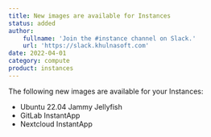 ```yaml
---
title: New images are available for Instances
status: added
author:
    fullname: 'Join the #instance channel on Slack.'
    url: 'https://slack.khulnasoft.com'
date: 2022-04-01
category: compute
product: instances
---
```


The following new images are available for your Instances:

* Ubuntu 22.04 Jammy Jellyfish
* GitLab InstantApp
* Nextcloud InstantApp